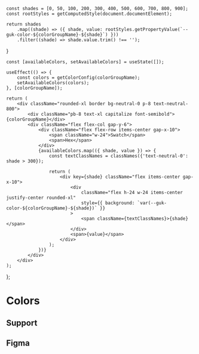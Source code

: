 
<Meta title="Theme/Tokens/Primitive/Colors" />

    const shades = [0, 50, 100, 200, 300, 400, 500, 600, 700, 800, 900];
    const rootStyles = getComputedStyle(document.documentElement);

    return shades
        .map((shade) => ({ shade, value: rootStyles.getPropertyValue(`--guk-color-${colorGroupName}-${shade}`) }))
        .filter((shade) => shade.value.trim() !== '');

}

    const [availableColors, setAvailableColors] = useState([]);

    useEffect(() => {
        const colors = getColorConfig(colorGroupName);
        setAvailableColors(colors);
    }, [colorGroupName]);

    return (
        <div className="rounded-xl border bg-neutral-0 p-8 text-neutral-800">
            <div className="pb-8 text-xl capitalize font-semibold">{colorGroupName}</div>
            <div className="flex flex-col gap-y-6">
                <div className="flex flex-row items-center gap-x-10">
                    <span className="w-24">Swatch</span>
                    <span>Hex</span>
                </div>
                {availableColors.map(({ shade, value }) => {
                    const textClassNames = classNames({'text-neutral-0': shade > 300});

                    return (
                        <div key={shade} className="flex items-center gap-x-10">
                            <div
                                className="flex h-24 w-24 items-center justify-center rounded-xl"
                                style={{ background: `var(--guk-color-${colorGroupName}-${shade})` }}
                            >
                                <span className={textClassNames}>{shade}</span>
                            </div>
                            <span>{value}</span>
                        </div>
                    );
                })}
            </div>
        </div>
    );

};

# Colors

<div className="flex gap-x-20 pb-20 pt-5">
    <ColorSwatch colorGroupName="primary" />
    <ColorSwatch colorGroupName="neutral" />
</div>

## Support

<div className="flex justify-evenly gap-x-20 pt-5">
    <ColorSwatch colorGroupName="info" />
    <ColorSwatch colorGroupName="success" />
    <ColorSwatch colorGroupName="warning" />
    <ColorSwatch colorGroupName="critical" />
</div>

## Figma

<Figma url="https://www.figma.com/design/jfKRr1V9evJUp1uBeyP3Zz/v1.0.0?node-id=8842-13335&m=dev" />

